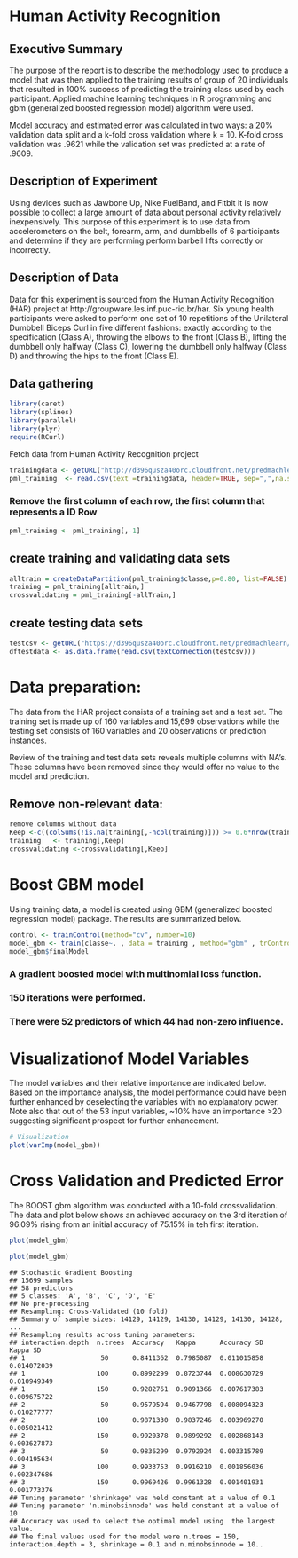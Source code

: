 

# Human Activity Recognition

## Executive Summary

The purpose of the report is to describe the methodology used to produce a model that was
then applied to the training results of group of 20 individuals that resulted
in 100% success of predicting the training class used by each participant.
Applied machine learning techniques In R programming and gbm (generalized
boosted regression model) algorithm were used.

Model accuracy and estimated error was calculated in two ways: a 20% validation data 
split and a k-fold cross validation where k = 10. K-fold cross validation was
.9621 while the validation set was predicted at a rate of .9609.

## Description of Experiment

Using devices
such as Jawbone Up, Nike FuelBand, and Fitbit it is now possible to collect a
large amount of data about personal activity relatively inexpensively. This
purpose of this experiment is to use data from accelerometers on the belt,
forearm, arm, and dumbbells of 6 participants and determine if they are performing
perform barbell lifts correctly or incorrectly.



## Description of Data

Data for this experiment is sourced from the Human Activity Recognition (HAR) project
at http://groupware.les.inf.puc-rio.br/har. Six young health participants were asked to perform one set of 10 repetitions of
the Unilateral Dumbbell Biceps Curl in five different fashions: exactly according to the specification (Class A), throwing the elbows to the front
(Class B), lifting the dumbbell only halfway (Class C), lowering the dumbbell only halfway (Class D) and throwing the hips to the front (Class E).



## Data gathering

```r
library(caret)
library(splines)
library(parallel)
library(plyr)
require(RCurl)
```

Fetch data from Human Activity Recognition project

```r
trainingdata <- getURL("http://d396qusza40orc.cloudfront.net/predmachlearn/pml-training.csv")
pml_training  <- read.csv(text =trainingdata, header=TRUE, sep=",",na.strings=c("NA",""))
```

### Remove the first column of each row,  the first column that represents a ID Row
```r
pml_training <- pml_training[,-1] 
```


## create training and validating data sets

```r
alltrain = createDataPartition(pml_training$classe,p=0.80, list=FALSE)
training = pml_training[alltrain,]
crossvalidating = pml_training[-allTrain,]
```

## create testing data sets
```r
testcsv <- getURL("https://d396qusza40orc.cloudfront.net/predmachlearn/pml-testing.csv")
dftestdata <- as.data.frame(read.csv(textConnection(testcsv)))
```


# Data preparation:

The data from the HAR project consists of a training set and a test set. The training set is made up of 160 variables and 15,699 observations while the testing set consists of 160 variables and 20 observations or
prediction instances. 

Review of the training and test data sets reveals multiple columns with NA’s. These columns have been removed since they would offer no
value to the model and prediction.  

## Remove non-relevant data: 

```r
remove columns without data
Keep <-c((colSums(!is.na(training[,-ncol(training)])) >= 0.6*nrow(training)))
training   <- training[,Keep]
crossvalidating <-crossvalidating[,Keep]
```

# Boost GBM model


Using training data, a model is created using GBM (generalized boosted regression model) package. The results are summarized below.

```r
control <- trainControl(method="cv", number=10)
model_gbm <- train(classe~. , data = training , method="gbm" , trControl=control ,  verbose = FALSE )
model_gbm$finalModel
```

### A gradient boosted model with multinomial loss function.
### 150 iterations were performed.
### There were 52 predictors of which 44 had non-zero influence.



# Visualizationof Model Variables



The model variables and their relative importance are indicated below. Based on the importance analysis, the model performance could have been further enhanced by deselecting the variables with no explanatory power. Note also that out of the 53 input variables, ~10% have an importance >20 suggesting significant prospect for further enhancement.

```r
# Visualization
plot(varImp(model_gbm))
```



# Cross Validation and Predicted Error

The BOOST gbm algorithm was conducted with a 10-fold crossvalidation. The data and plot below shows an achieved accuracy on the 3rd
iteration of 96.09% rising from an initial accuracy of 75.15% in teh first iteration.
```r
plot(model_gbm)
```

```r
plot(model_gbm)
```

```
## Stochastic Gradient Boosting 
## 15699 samples
## 58 predictors
## 5 classes: 'A', 'B', 'C', 'D', 'E' 
## No pre-processing
## Resampling: Cross-Validated (10 fold)
## Summary of sample sizes: 14129, 14129, 14130, 14129, 14130, 14128, ... 
## Resampling results across tuning parameters:
## interaction.depth  n.trees  Accuracy   Kappa      Accuracy SD  Kappa SD
## 1                   50      0.8411362  0.7985087  0.011015858  0.014072039
## 1                  100      0.8992299  0.8723744  0.008630729  0.010949349
## 1                  150      0.9282761  0.9091366  0.007617383  0.009675722
## 2                   50      0.9579594  0.9467798  0.008094323  0.010277777
## 2                  100      0.9871330  0.9837246  0.003969270  0.005021412
## 2                  150      0.9920378  0.9899292  0.002868143  0.003627873
## 3                   50      0.9836299  0.9792924  0.003315789  0.004195634
## 3                  100      0.9933753  0.9916210  0.001856036  0.002347686  
## 3                  150      0.9969426  0.9961328  0.001401931  0.001773376
## Tuning parameter 'shrinkage' was held constant at a value of 0.1
## Tuning parameter 'n.minobsinnode' was held constant at a value of 10
## Accuracy was used to select the optimal model using  the largest value.
## The final values used for the model were n.trees = 150, interaction.depth = 3, shrinkage = 0.1 and n.minobsinnode = 10..
```


































